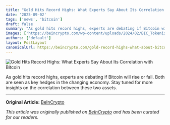 ```yaml
---
title: "Gold Hits Record Highs: What Experts Say About Its Correlation with Bitcoin"
date: '2025-09-02'
tags: ['news', 'bitcoin']
draft: false
summary: "As gold hits record highs, experts are debating if Bitcoin will rise or fall. Both are seen as key hedges in the changing economy. Stay tuned for more insights "
images: ['https://beincrypto.com/wp-content/uploads/2024/02/BIC_Tokenization_bitcoin-covers_coins.png']
authors: ['default']
layout: PostLayout
canonicalUrl: https://beincrypto.com/gold-record-highs-what-about-bitcoin-correlation/
---
```


![Gold Hits Record Highs: What Experts Say About Its Correlation with Bitcoin](https://beincrypto.com/wp-content/uploads/2024/02/BIC_Tokenization_bitcoin-covers_coins.png)

As gold hits record highs, experts are debating if Bitcoin will rise or fall. Both are seen as key hedges in the changing economy. Stay tuned for more insights on the correlation between these two assets.

---

**Original Article:** [BeInCrypto](https://beincrypto.com/gold-record-highs-what-about-bitcoin-correlation/)

*This article was originally published on [BeInCrypto](https://beincrypto.com/gold-record-highs-what-about-bitcoin-correlation/) and has been curated for our readers.*
